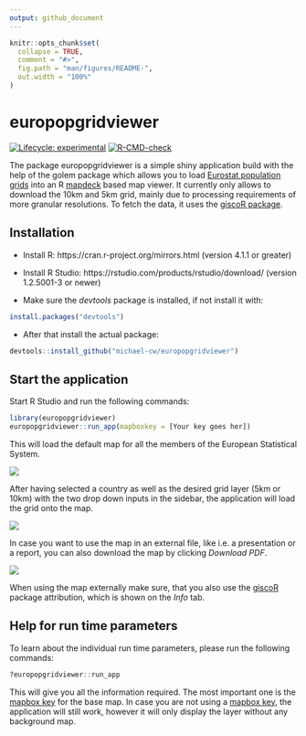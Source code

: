 ```yaml
---
output: github_document
---
```


<!-- README.md is generated from README.Rmd. Please edit that file -->

```r
knitr::opts_chunk$set(
  collapse = TRUE,
  comment = "#>",
  fig.path = "man/figures/README-",
  out.width = "100%"
)
```

# europopgridviewer

<!-- badges: start -->
[![Lifecycle: experimental](https://img.shields.io/badge/lifecycle-experimental-orange.svg)](https://lifecycle.r-lib.org/articles/stages.html#experimental)
[![R-CMD-check](https://github.com/michael-cw/europopgridviewer/actions/workflows/R-CMD-check.yaml/badge.svg)](https://github.com/michael-cw/europopgridviewer/actions/workflows/R-CMD-check.yaml)
<!-- badges: end -->

The package europopgridviewer is a simple shiny application build with the help of the golem package which allows you to load [Eurostat population grids](https://ec.europa.eu/eurostat/statistics-explained/index.php?title=Population_grids) into an R [mapdeck](https://github.com/SymbolixAU/mapdeck) based map viewer. It currently only allows to download the 10km and 5km grid, mainly due to processing requirements of more granular resolutions. To fetch the data, it uses the [giscoR package](https://ropengov.github.io/giscoR/). 

## Installation

* Install R: https://cran.r-project.org/mirrors.html (version 4.1.1 or greater)

* Install R Studio: https://rstudio.com/products/rstudio/download/ (version 1.2.5001-3 or newer)

* Make sure the *devtools* package is installed, if not install it with:

```r
install.packages("devtools")

```


* After that install the actual package:

```r
devtools::install_github("michael-cw/europopgridviewer")

```

## Start the application

Start R Studio and run the following commands:


```r
library(europopgridviewer)
europopgridviewer::run_app(mapboxkey = [Your key goes her])

```

This will load the default map for all the members of the European Statistical System. 

![](./doc/img/screen_start.png)

After having selected a country as well as the desired grid layer (5km or 10km) with the two drop down inputs in the sidebar, the application will load the grid onto the map.

![](./doc/img/screen_load.png)

In case you want to use the map in an external file, like i.e. a presentation or a report, you can also download the map by clicking *Download PDF*.

![](./doc/img/screen_pdf.png)

When using the map externally make sure, that you also use the [giscoR](https://ropengov.github.io/giscoR/) package attribution, which is shown on the *Info* tab.


## Help for run time parameters

To learn about the individual run time parameters, please run the following commands:


```r
?europopgridviewer::run_app

```

This will give you all the information required. The most important one is the [mapbox key](https://www.mapbox.com/pricing) for the base map. In case you are not using a [mapbox key](https://www.mapbox.com/pricing), the application will still work, however it will only display the layer without any background map.
